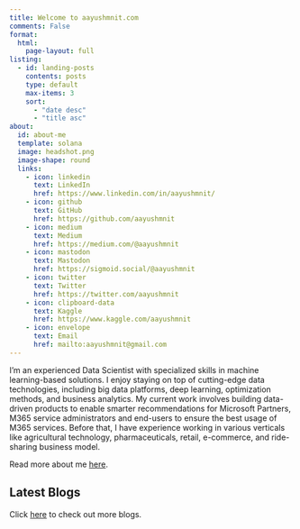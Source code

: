 ```yaml
---
title: Welcome to aayushmnit.com
comments: False
format:
  html:
    page-layout: full
listing:
  - id: landing-posts
    contents: posts
    type: default
    max-items: 3
    sort: 
      - "date desc"
      - "title asc"
about:
  id: about-me
  template: solana
  image: headshot.png
  image-shape: round
  links:
    - icon: linkedin
      text: LinkedIn
      href: https://www.linkedin.com/in/aayushmnit/
    - icon: github
      text: GitHub
      href: https://github.com/aayushmnit
    - icon: medium
      text: Medium
      href: https://medium.com/@aayushmnit  
    - icon: mastodon
      text: Mastodon
      href: https://sigmoid.social/@aayushmnit
    - icon: twitter
      text: Twitter
      href: https://twitter.com/aayushmnit
    - icon: clipboard-data
      text: Kaggle
      href: https://www.kaggle.com/aayushmnit
    - icon: envelope
      text: Email
      href: mailto:aayushmnit@gmail.com
---
```


:::{#about-me}
I'm an experienced Data Scientist with specialized skills in machine learning-based solutions. I enjoy staying on top of cutting-edge data technologies, including big data platforms, deep learning, optimization methods, and business analytics. My current work involves building data-driven products to enable smarter recommendations for Microsoft Partners, M365 service administrators and end-users to ensure the best usage of M365 services. Before that, I have experience working in various verticals like agricultural technology, pharmaceuticals, retail, e-commerce, and ride-sharing business model.

Read more about me [here](about.qmd).
:::

:::::{.grid}
::::{.g-col-12 .g-col-md-12}
## Latest Blogs
Click [here](blog.qmd) to check out more blogs.

:::{#landing-posts}
:::
::::
:::::
